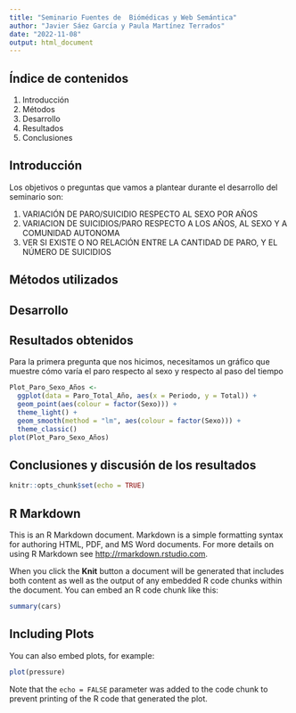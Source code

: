 ```yaml
---
title: "Seminario Fuentes de  Biómédicas y Web Semántica"
author: "Javier Sáez García y Paula Martínez Terrados"
date: "2022-11-08"
output: html_document
---
```


## Índice de contenidos
1. Introducción
2. Métodos
3. Desarrollo
4. Resultados
5. Conclusiones

## Introducción
Los objetivos o preguntas que vamos a plantear durante el desarrollo del seminario son:

1. VARIACIÓN DE PARO/SUICIDIO RESPECTO AL SEXO POR AÑOS
2. VARIACION DE SUICIDIOS/PARO RESPECTO A LOS AÑOS, AL SEXO Y A COMUNIDAD AUTONOMA
3. VER SI EXISTE O NO RELACIÓN ENTRE LA CANTIDAD DE PARO, Y EL NÚMERO DE SUICIDIOS

## Métodos utilizados

## Desarrollo 

## Resultados obtenidos
Para la primera pregunta que nos hicimos, necesitamos un gráfico que muestre cómo varía el paro respecto al sexo y respecto al paso del tiempo
```r
Plot_Paro_Sexo_Años <-
  ggplot(data = Paro_Total_Año, aes(x = Periodo, y = Total)) +
  geom_point(aes(colour = factor(Sexo))) +
  theme_light() +
  geom_smooth(method = "lm", aes(colour = factor(Sexo))) +
  theme_classic()
plot(Plot_Paro_Sexo_Años)
```

## Conclusiones y discusión de los resultados

```r
knitr::opts_chunk$set(echo = TRUE)
```

## R Markdown

This is an R Markdown document. Markdown is a simple formatting syntax for authoring HTML, PDF, and MS Word documents. For more details on using R Markdown see <http://rmarkdown.rstudio.com>.

When you click the **Knit** button a document will be generated that includes both content as well as the output of any embedded R code chunks within the document. You can embed an R code chunk like this:

```r
summary(cars)
```

## Including Plots

You can also embed plots, for example:

```r
plot(pressure)
```

Note that the `echo = FALSE` parameter was added to the code chunk to prevent printing of the R code that generated the plot.
